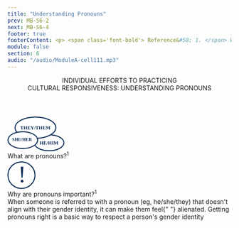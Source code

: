 ```yaml
---
title: "Understanding Pronouns"
prev: MB-S6-2
next: MB-S6-4
footer: true
footerContent: <p> <span class='font-bold'> Reference&#58; 1. </span> Warwick. Equality, diversity, and inclusion. Pronouns&#58; Let's get it right. December 10, 2019. Accessed May 20, 2022. http://warwick.ac.uk/services/equalops/getinvolved/initiatives/lgbtua/getpronounsright</p>
module: false
section: 6
audio: "/audio/ModuleA-cell111.mp3"
---
```


<Header>
  INDIVIDUAL EFFORTS TO PRACTICING <br />
  CULTURAL RESPONSIVENESS:
  <span className="text-red">UNDERSTANDING PRONOUNS</span>
</Header>
<StickyPicture image="/GettyImages-1321466263_FPO_BW.png" secondary direction>
  <DoubleLayout center up>
    <div>
      <svg xmlns="http://www.w3.org/2000/svg" width="128" height="78" viewBox="0 0 128 78">
        <g id="Group_431" data-name="Group 431" transform="translate(-145 -457)">
          <g id="Group_364" data-name="Group 364" transform="translate(204.004 490.958)">
            <g id="Ellipse_63" data-name="Ellipse 63" transform="translate(-0.004 6.042)" fill="#fff" stroke="#0d2c56" stroke-width="2.2">
              <ellipse cx="34.5" cy="19" rx="34.5" ry="19" stroke="none"/>
              <ellipse cx="34.5" cy="19" rx="33.4" ry="17.9" fill="none"/>
            </g>
            <text id="HE_HIM" data-name="HE/HIM" transform="translate(34.996 29.042)" fill="#0c2b56" font-size="11" font-family="Montserrat" font-weight="700"><tspan x="-21.791" y="0">HE/HIM</tspan></text>
          </g>
          <g id="Ellipse_62" data-name="Ellipse 62" transform="translate(161 457)" fill="#fff" stroke="#0d2c56" stroke-width="2.2">
            <ellipse cx="47" cy="25" rx="47" ry="25" stroke="none"/>
            <ellipse cx="47" cy="25" rx="45.9" ry="23.9" fill="none"/>
          </g>
          <text id="THEY_THEM" data-name="THEY/THEM" transform="translate(208 486)" fill="#0c2b56" font-size="11" font-family="Montserrat" font-weight="700"><tspan x="-34.21" y="0">THEY/THEM</tspan></text>
          <g id="Group_365" data-name="Group 365" transform="translate(145 489.913)">
            <g id="Ellipse_62-2" data-name="Ellipse 62" transform="translate(0 0.087)" fill="#fff" stroke="#0d2c56" stroke-width="2.2">
              <ellipse cx="34.5" cy="20" rx="34.5" ry="20" stroke="none"/>
              <ellipse cx="34.5" cy="20" rx="33.4" ry="18.9" fill="none"/>
            </g>
            <text id="SHE_HER" data-name="SHE/HER" transform="translate(34 22.087)" fill="#0c2b56" font-size="10" font-family="Montserrat" font-weight="700"><tspan x="-23.615" y="0">SHE/HER</tspan></text>
          </g>
        </g>
      </svg>
      <br />
      <PP className="text-2xl 2xl:text-3xl text-red font-medium">
        What are pronouns?<sup>1</sup>
      </PP>
      <br />
      <List
        type="simple"
        fontSize="text-base 2xl:text-2xl"
        list="Pronouns are the words we use in place of a noun
        Gender-specific pronouns are associated with a specific gender (eg, he/him/his)
        Gender-neutral or gender-inclusive pronouns (eg, they/them/theirs) are pronouns that do not associate the individual with a male or female gender"
      />
    </div>
    <div>
    <Division className='flex items-center h-[78px] w-[128px]'>
      <svg xmlns="http://www.w3.org/2000/svg" width="63" height="66" viewBox="0 0 63 66">
        <g id="Group_366" data-name="Group 366" transform="translate(-167.544 -639)">
          <g id="Ellipse_62" data-name="Ellipse 62" transform="translate(167.544 643)" fill="#fff" stroke="#0d2c56" stroke-width="2.2">
            <ellipse cx="31.5" cy="31" rx="31.5" ry="31" stroke="none"/>
            <ellipse cx="31.5" cy="31" rx="30.4" ry="29.9" fill="none"/>
          </g>
          <text id="_" data-name="!" transform="translate(198.544 690)" fill="#0c2b56" font-size="53" font-family="Montserrat" font-weight="500"><tspan x="-7.102" y="0">!</tspan></text>
        </g>
      </svg>
    </Division>
      <br />
      <PP className="text-2xl 2xl:text-3xl text-red font-medium">
        Why are pronouns important?<sup>1</sup>
      </PP>
      <br />
      <PP className="text-base 2xl:text-2xl font-sans text-gray-500">
        When someone is referred to with a pronoun (eg, he/she/they) that
        doesn't align with their gender identity, it can make them feel{" "}
        <span className="text-red">alienated.</span> Getting pronouns right is a
        basic way to respect a person's gender identity
      </PP>
    </div>

  </DoubleLayout>
</StickyPicture>
